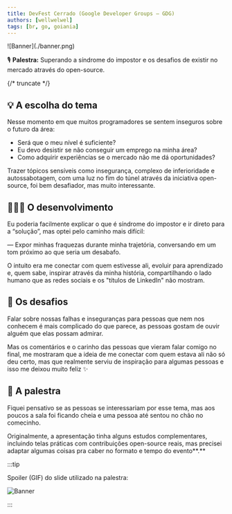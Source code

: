 ```yaml
---
title: DevFest Cerrado (Google Developer Groups — GDG)
authors: [wellwelwel]
tags: [br, go, goiania]
---
```



<Parallax tiltMaxAngleX={0} perspective={1920}>
  ![Banner](./banner.png)
</Parallax>

🎙️ **Palestra:** Superando a síndrome do impostor e os desafios de existir no mercado através do open-source.

{/* truncate */}

## 💡 A escolha do tema

Nesse momento em que muitos programadores se sentem inseguros sobre o futuro da área:

- Será que o meu nível é suficiente?
- Eu devo desistir se não conseguir um emprego na minha área?
- Como adquirir experiências se o mercado não me dá oportunidades?

Trazer tópicos sensíveis como insegurança, complexo de inferioridade e autossabotagem, com uma luz no fim do túnel através da iniciativa open-source, foi bem desafiador, mas muito interessante.

## 🧑🏻‍🔬 O desenvolvimento

Eu poderia facilmente explicar o que é síndrome do impostor e ir direto para a “solução”, mas optei pelo caminho mais difícil:

— Expor minhas fraquezas durante minha trajetória, conversando em um tom próximo ao que seria um desabafo.

O intuito era me conectar com quem estivesse ali, evoluir para aprendizado e, quem sabe, inspirar através da minha história, compartilhando o lado humano que as redes sociais e os "títulos de LinkedIn" não mostram.

## 👻 Os desafios

Falar sobre nossas falhas e inseguranças para pessoas que nem nos conhecem é mais complicado do que parece, as pessoas gostam de ouvir alguém que elas possam admirar.

Mas os comentários e o carinho das pessoas que vieram falar comigo no final, me mostraram que a ideia de me conectar com quem estava ali não só deu certo, mas que realmente serviu de inspiração para algumas pessoas e isso me deixou muito feliz ✨

## 🎤 A palestra

Fiquei pensativo se as pessoas se interessariam por esse tema, mas aos poucos a sala foi ficando cheia e uma pessoa até sentou no chão no comecinho.

Originalmente, a apresentação tinha alguns estudos complementares, incluindo telas práticas com contribuições open-source reais, mas precisei adaptar algumas coisas pra caber no formato e tempo do evento**.**

:::tip

Spoiler (GIF) do slide utilizado na palestra:

![Banner](./slide.gif)

:::

